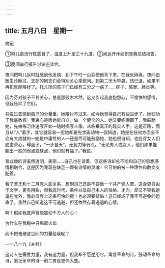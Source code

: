 ```yaml
---
---
---
```

title: 五月八日　星期一
---




摘记

①鸣儿患流行性感冒了，温度上升至三十九度。②闻达开作纺织竞赛总结报告。

③晚间举行报告讨论座谈会。

夜间把鸣儿尿时就感到他发烧，到下午时一山芬把他背下来，在我处隔离。夜间由医生诊断过，支部的同志们全特别关心来慰问。到第二天大早晨，热已退，如果不再犯就能够好了。托儿所的孩子们已经有三分之一病了……疹子、感冒、肺炎等。

因为芬对孩子不甚关心，总是那般木木然，这又引起我底抱怨心，不愉快的感情，但我压抑了它们。

芬说过去感到自己的分量重，她陪衬不过来，如今她觉得自己有些进步了，她归功于我底教育。我衷心是愿她能自立，做一个健全的人。她又要练画画了，我鼓励她，先由练习作速写开始―随时描写人像，从临摹真正的现实人手，这是正路，而且从“人”着手，其它就容易―但她却要先学画动物―我知道，她是在任何方面全不会有大成就的―她是中庸性的人―还是尽可能鼓励她，她也很自知，也批评女人们底虚荣心，碍面子，“一步登天”，无毅力等弱点。“无论男人或女人，他们如果能超出一般的弱点或缺点，他们就有福了。”我说。

普式庚的诗虽然透明，美丽……自己也在读着，但这些诗却总不能和自己的思想感情相融合，这是因为我现在缺乏一颗有诗情的灵魂！它可怕的被一种理性和散文支配着。

看了普氏和十二月党人底关系，想到自己还是不要做一个共产党人罢，这会更自由于文学，更有用些，但我底时代，条件以及自己本人的性格、才力，却又不容我逍遥在党外，我必须套上这条可怜的扼！也必须要结婚！这已经成了我不可避免的运命了。虽然自己知道这不可逃避，但还依然存着逃退的心情。

啊！假如我底声音能震动千万人的心！

为什么在我胸中只燃起火焰

而不把击破这世间的力量给我呢？

―一八一九《乡村》

这诗人在需要力量，我有这力量，但我却不愿逆用它。寓言革命的诗，鼓动革命的诗，追记革命的诗―前二者是更伟大些。